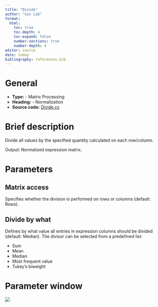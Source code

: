 ```yaml
---
title: "Divide"
author: "Cox Lab"
format: 
  html:
    toc: true
    toc-depth: 4
    toc-expand: false
    number-sections: true
    number-depth: 4
editor: source
date: today
bibliography: references.bib
---
```


# General

-   **Type:** - Matrix Processing
-   **Heading:** - Normalization
-   **Source code:** [Divide.cs](https://github.com/JurgenCox/perseus-plugins/blob/master/PerseusPluginLib/Norm/Divide.cs)

# Brief description

Divide all values by the specified quantity calculated on each row/column.

Output: Normalized expression matrix.

```{=html}
<!-- This comment and the line above it must be preserved when editing this file!
The recommended sections are these, but they may be changed on a case by case basis.
===== Detailed description =====
===== Parameters =====
===== Theoretical background =====
===== Examples =====
Make changes only below this line! -->
```
# Parameters

## Matrix access

Specifies whether the division is performed on rows or columns (default: Rows).

## Divide by what

Defines by what value all entries in expression columns should be divided (default: Median).
The divisor can be selected from a predefined list:

-   Sum
-   Mean
-   Median
-   Most frequent value
-   Tukey's biweight

# Parameter window

![](images/normalization-divide-edited.png)
